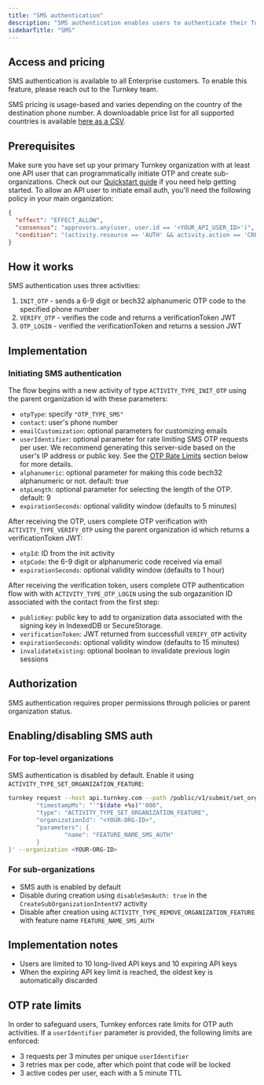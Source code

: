 ```yaml
---
title: "SMS authentication"
description: "SMS authentication enables users to authenticate their Turnkey account using their phone number via a 6-9 digit or bech32 alphanumeric one-time password (OTP). When authenticated, users receive an expiring API key stored in memory within an iframe, which functions like a session key to access their wallet."
sidebarTitle: "SMS"
---
```


## Access and pricing

SMS authentication is available to all Enterprise customers. To enable this feature, please reach out to the Turnkey team.

SMS pricing is usage-based and varies depending on the country of the destination phone number. A downloadable price list for all supported countries is available <a href="https://tkhq-prod-public-content.s3.us-east-1.amazonaws.com/sms-prices.csv" download>here as a CSV</a>.

## Prerequisites

Make sure you have set up your primary Turnkey organization with at least one API user that can programmatically initiate OTP and create sub-organizations. Check out our [Quickstart guide](/getting-started/quickstart) if you need help getting started. To allow an API user to initiate email auth, you'll need the following policy in your main organization:

```json
{
  "effect": "EFFECT_ALLOW",
  "consensus": "approvers.any(user, user.id == '<YOUR_API_USER_ID>')",
  "condition": "(activity.resource == 'AUTH' && activity.action == 'CREATE') || (activity.resource == 'OTP' && activity.action == 'CREATE') || (activity.resource == 'OTP' && activity.action == 'VERIFY') || (activity.resource == 'ORGANIZATION' && activity.action == 'CREATE')"
}
```

## How it works

SMS authentication uses three activities:

1. `INIT_OTP` - sends a 6-9 digit or bech32 alphanumeric OTP code to the specified phone number
2. `VERIFY_OTP` - verifies the code and returns a verificationToken JWT
3. `OTP_LOGIN` - verified the verificationToken and returns a session JWT

## Implementation

### Initiating SMS authentication

The flow begins with a new activity of type `ACTIVITY_TYPE_INIT_OTP` using the parent organization id with these parameters:

- `otpType`: specify `"OTP_TYPE_SMS"`
- `contact`: user's phone number
- `emailCustomization`: optional parameters for customizing emails
- `userIdentifier`: optional parameter for rate limiting SMS OTP requests per user.
  We recommend generating this server-side based on the user's IP address or public key.
  See the [OTP Rate Limits](#otp-rate-limits) section below for more details.
- `alphanumeric`: optional parameter for making this code bech32 alphanumeric or not. default: true
- `otpLength`: optional parameter for selecting the length of the OTP. default: 9
- `expirationSeconds`: optional validity window (defaults to 5 minutes)

After receiving the OTP, users complete OTP verification with `ACTIVITY_TYPE_VERIFY_OTP` using the parent organization id which returns a verificationToken JWT:

- `otpId`: ID from the init activity
- `otpCode`: the 6-9 digit or alphanumeric code received via email
- `expirationSeconds`: optional validity window (defaults to 1 hour)


After receiving the verification token, users complete OTP authentication flow with with `ACTIVITY_TYPE_OTP_LOGIN` using the sub orgazanition ID associated with the contact from the first step:

- `publicKey`: public key to add to organization data associated with the signing key in IndexedDB or SecureStorage.
- `verificationToken`: JWT returned from successfull `VERIFY_OTP` activity
- `expirationSeconds`: optional validity window (defaults to 15 minutes)
- `invalidateExisting`: optional boolean to invalidate previous login sessions

## Authorization

SMS authentication requires proper permissions through policies or parent organization status.

## Enabling/disabling SMS auth

### For top-level organizations

SMS authentication is disabled by default. Enable it using `ACTIVITY_TYPE_SET_ORGANIZATION_FEATURE`:

```bash
turnkey request --host api.turnkey.com --path /public/v1/submit/set_organization_feature --body '{
        "timestampMs": "'"$(date +%s)"'000",
        "type": "ACTIVITY_TYPE_SET_ORGANIZATION_FEATURE",
        "organizationId": "<YOUR-ORG-ID>",
        "parameters": {
                "name": "FEATURE_NAME_SMS_AUTH"
        }
}' --organization <YOUR-ORG-ID>
```

### For sub-organizations

- SMS auth is enabled by default
- Disable during creation using `disableSmsAuth: true` in the `CreateSubOrganizationIntentV7` activity
- Disable after creation using `ACTIVITY_TYPE_REMOVE_ORGANIZATION_FEATURE` with feature name `FEATURE_NAME_SMS_AUTH`

## Implementation notes

- Users are limited to 10 long-lived API keys and 10 expiring API keys
- When the expiring API key limit is reached, the oldest key is automatically discarded

## OTP rate limits

In order to safeguard users, Turnkey enforces rate limits for OTP auth activities. If a `userIdentifier` parameter is provided, the following limits are enforced:

- 3 requests per 3 minutes per unique `userIdentifier`
- 3 retries max per code, after which point that code will be locked
- 3 active codes per user, each with a 5 minute TTL